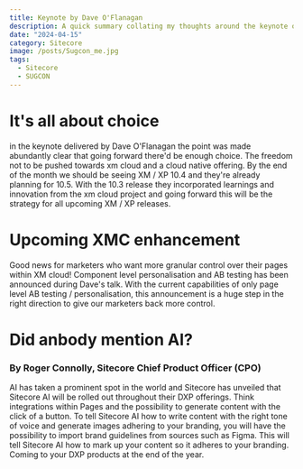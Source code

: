 ---
title: Keynote by Dave O'Flanagan
description: A quick summary collating my thoughts around the keynote of this years' SUGCON
date: "2024-04-15"
category: Sitecore
image: /posts/Sugcon_me.jpg
tags:
  - Sitecore
  - SUGCON
---

# It's all about choice

in the keynote delivered by Dave O'Flanagan the point was made abundantly clear that going forward there'd be enough choice. 
The freedom not to be pushed towards xm cloud and a cloud native offering. 
By the end of the month we should be seeing XM / XP 10.4 and they're already planning for 10.5. 
With the 10.3 release they incorporated learnings and innovation from the xm cloud project and going forward this will be the strategy for all upcoming XM / XP releases. 

# Upcoming XMC enhancement
Good news for marketers who want more granular control over their pages within XM cloud! 
Component level personalisation and AB testing has been announced during Dave's talk.
With the current capabilities of only page level AB testing / personalisation, this announcement is a huge step in the right direction to give our marketers back more control.

# Did anbody mention AI?
### By Roger Connolly, Sitecore Chief Product Officer (CPO)
AI has taken a prominent spot in the world and Sitecore has unveiled that Sitecore AI will be rolled out throughout their DXP offerings. 
Think integrations within Pages and the possibility to generate content with the click of a button. 
To tell Sitecore AI how to write content with the right tone of voice and generate images adhering to your branding, you will have the possibility to import brand guidelines from sources such as Figma. 
This will tell Sitecore AI how to mark up your content so it adheres to your branding. Coming to your DXP products at the end of the year.
